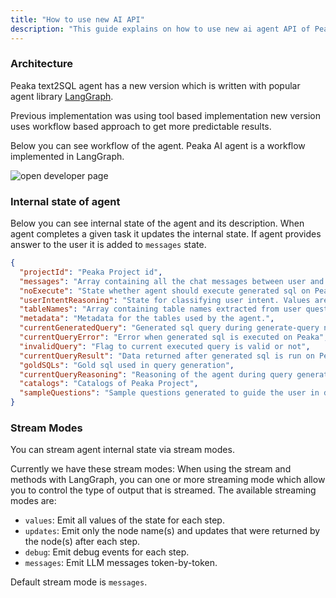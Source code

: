 ```yaml
---
title: "How to use new AI API"
description: "This guide explains on how to use new ai agent API of Peaka"
---
```


### Architecture

Peaka text2SQL agent has a new version which is written with popular agent library [LangGraph](https://www.langchain.com/langgraph).

Previous implementation was using tool based implementation new version uses workflow based approach to get more predictable results.

Below you can see workflow of the agent. Peaka AI agent is a workflow implemented in LangGraph.

<img
  src="https://cdn.peaka.com/how-to-guides/how-to-use-new-ai-api-workflow-diagram.png"
  alt="open developer page"
/>

### Internal state of agent

Below you can see internal state of the agent and its description. When agent completes a given task it updates the internal state. If agent provides answer to the user it is added to `messages` state.

```json
{
  "projectId": "Peaka Project id",
  "messages": "Array containing all the chat messages between user and AI Agent",
  "noExecute": "State whether agent should execute generated sql on Peaka takes true of false",
  "userIntentReasoning": "State for classifying user intent. Values are: WAITING_FOR_INPUT, TEXT_TO_SQL,DB_SCHEMA_DISCOVERY,USER_INTENT_NOT_CLEAR ",
  "tableNames": "Array containing table names extracted from user question by the agent",
  "metadata": "Metadata for the tables used by the agent.",
  "currentGeneratedQuery": "Generated sql query during generate-query node execution",
  "currentQueryError": "Error when generated sql is executed on Peaka",
  "invalidQuery": "Flag to current executed query is valid or not",
  "currentQueryResult": "Data returned after generated sql is run on Peaka",
  "goldSQLs": "Gold sql used in query generation",
  "currentQueryReasoning": "Reasoning of the agent during query generation",
  "catalogs": "Catalogs of Peaka Project",
  "sampleQuestions": "Sample questions generated to guide the user in data exploration."
}
```

### Stream Modes

You can stream agent internal state via stream modes.

Currently we have these stream modes:
When using the stream and methods with LangGraph, you can one or more streaming mode which allow you to control the type of output that is streamed. The available streaming modes are:

- `values`: Emit all values of the state for each step.
- `updates`: Emit only the node name(s) and updates that were returned by the node(s) after each step.
- `debug`: Emit debug events for each step.
- `messages`: Emit LLM messages token-by-token.

Default stream mode is `messages`.
